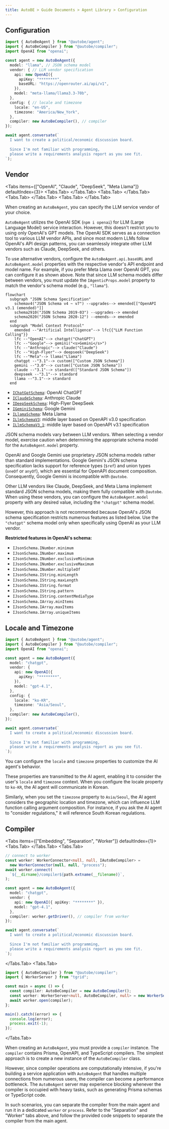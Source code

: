 ```yaml
---
title: AutoBE > Guide Documents > Agent Library > Configuration
---
```



## Configuration
```typescript filename="src/main.config.ts" showLineNumbers
import { AutoBeAgent } from "@autobe/agent";
import { AutoBeCompiler } from "@autobe/compiler";
import OpenAI from "openai";

const agent = new AutoBeAgent({
  model: "llama", // JSON schema model
  vendor: { // LLM vendor specification
    api: new OpenAI({
      apiKey: "********",
      baseURL: "https://openrouter.ai/api/v1",
    }),
    model: "meta-llama/llama3.3-70b",
  },
  config: { // locale and timezone
    locale: "en-US",
    timezone: "America/New_York",
  },
  compiler: new AutoBeCompiler(), // compiler
});

await agent.conversate(`
  I want to create a political/economic discussion board.
  
  Since I'm not familiar with programming, 
  please write a requirements analysis report as you see fit.
`);
```

## Vendor
<Tabs 
  items={["OpenAI", "Claude", "DeepSeek", "Meta Llama"]}
  defaultIndex={3}>
  <Tabs.Tab>
    <AutoBeAgentSnippet />
  </Tabs.Tab>
  <Tabs.Tab>
    <AutoBeVendorAgentSnippet 
      title="Claude" 
      schema="claude" 
      vendor="anthropic/claude-3.5-sonnet" />
  </Tabs.Tab>
  <Tabs.Tab>
    <AutoBeVendorAgentSnippet 
      title="DeepSeek" 
      schema="deepseek" 
      vendor="deepseek/deepseek-chat-v3" />
  </Tabs.Tab>
  <Tabs.Tab>
    <AutoBeVendorAgentSnippet 
      title="Meta Llama" 
      schema="llama" 
      vendor="meta-llama/llama3.3-70b" />
  </Tabs.Tab>
</Tabs>

When creating an `AutoBeAgent`, you can specify the LLM service vendor of your choice.

`AutoBeAgent` utilizes the OpenAI SDK (`npm i openai`) for LLM (Large Language Model) service interaction. However, this doesn't restrict you to using only OpenAI's GPT models. The OpenAI SDK serves as a connection tool to various LLM vendor APIs, and since most modern LLMs follow OpenAI's API design patterns, you can seamlessly integrate other LLM vendors such as Claude, DeepSeek, and others.

To use alternative vendors, configure the `AutoBeAgent.api.baseURL` and `AutoBeAgent.model` properties with the respective vendor's API endpoint and model name. For example, if you prefer Meta Llama over OpenAI GPT, you can configure it as shown above. Note that since LLM schema models differ between vendors, you must update the `IAgenticProps.model` property to match the vendor's schema model (e.g., `"llama"`).

```mermaid
flowchart
  subgraph "JSON Schema Specification"
    schemav4("JSON Schema v4 ~ v7") --upgrades--> emended[["OpenAPI v3.1 (emended)"]]
    schema2910("JSON Schema 2019-03") --upgrades--> emended
    schema2020("JSON Schema 2020-12") --emends--> emended
  end
  subgraph "Model Context Protocol"
    emended --"Artificial Intelligence"--> lfc{{"LLM Function Calling"}}
    lfc --"OpenAI"--> chatgpt("ChatGPT")
    lfc --"Google"--> gemini("<s>Gemini</s>")
    lfc --"Anthropic"--> claude("Claude")
    lfc --"High-Flyer"--> deepseek("DeepSeek")
    lfc --"Meta"--> llama("Llama")
    chatgpt --"3.1"--> custom(["Custom JSON Schema"])
    gemini --"3.0"--> custom(["Custom JSON Schema"])
    claude --"3.1"--> standard(["Standard JSON Schema"])
    deepseek --"3.1"--> standard
    llama --"3.1"--> standard
  end
```

- [`IChatGptSchema`](https://samchon.github.io/openapi/api/types/IChatGptSchema-1.html): OpenAI ChatGPT
- [`IClaudeSchema`](https://samchon.github.io/openapi/api/types/IClaudeSchema-1.html): Anthropic Claude
- [`IDeepSeekSchema`](https://samchon.github.io/openapi/api/types/IDeepSeekSchema-1.html): High-Flyer DeepSeek
- [`IGeminiSchema`](https://samchon.github.io/openapi/api/types/IGeminiSchema-1.html): Google Gemini
- [`ILlamaSchema`](https://samchon.github.io/openapi/api/types/ILlamaSchema-1.html): Meta Llama
- [`ILlmSchemaV3`](https://samchon.github.io/openapi/api/types/ILlmSchemaV3-1.html): middle layer based on OpenAPI v3.0 specification
- [`ILlmSchemaV3_1`](https://samchon.github.io/openapi/api/types/ILlmSchemaV3_1-1.html): middle layer based on OpenAPI v3.1 specification

JSON schema models vary between LLM vendors. When selecting a vendor model, exercise caution when determining the appropriate schema model for the `AutoBeAgent.model` property.

OpenAI and Google Gemini use proprietary JSON schema models rather than standard implementations. Google Gemini's JSON schema specification lacks support for reference types (`$ref`) and union types (`oneOf` or `anyOf`), which are essential for OpenAPI document composition. Consequently, Google Gemini is incompatible with `@autobe`.

Other LLM vendors like Claude, DeepSeek, and Meta Llama implement standard JSON schema models, making them fully compatible with `@autobe`. When using these vendors, you can configure the `AutoBeAgent.model` property with any desired value, including the `"chatgpt"` schema model.

However, this approach is not recommended because OpenAI's JSON schema specification restricts numerous features as listed below. Use the `"chatgpt"` schema model only when specifically using OpenAI as your LLM vendor.

**Restricted features in OpenAI's schema:**
- `IJsonSchema.INumber.minimum`
- `IJsonSchema.INumber.maximum`
- `IJsonSchema.INumber.exclusiveMinimum`
- `IJsonSchema.INumber.exclusiveMaximum`
- `IJsonSchema.INumber.multipleOf`
- `IJsonSchema.IString.minLength`
- `IJsonSchema.IString.maxLength`
- `IJsonSchema.IString.format`
- `IJsonSchema.IString.pattern`
- `IJsonSchema.IString.contentMediaType`
- `IJsonSchema.IArray.minItems`
- `IJsonSchema.IArray.maxItems`
- `IJsonSchema.IArray.uniqueItems`

## Locale and Timezone
```typescript filename="src/main.korea.ts" showLineNumbers {13-16}
import { AutoBeAgent } from "@autobe/agent";
import { AutoBeCompiler } from "@autobe/compiler";
import OpenAI from "openai";

const agent = new AutoBeAgent({
  model: "chatgpt",
  vendor: {
    api: new OpenAI({
      apiKey: "********",
    }),
    model: "gpt-4.1",
  },
  config: {
    locale: "ko-KR",
    timezone: "Asia/Seoul",
  },
  compiler: new AutoBeCompiler(),
});

await agent.conversate(`
  I want to create a political/economic discussion board.
  
  Since I'm not familiar with programming, 
  please write a requirements analysis report as you see fit.
`);
```

You can configure the `locale` and `timezone` properties to customize the AI agent's behavior.

These properties are transmitted to the AI agent, enabling it to consider the user's `locale` and `timezone` context. When you configure the locale property to `ko-KR`, the AI agent will communicate in Korean.

Similarly, when you set the `timezone` property to `Asia/Seoul`, the AI agent considers the geographic location and timezone, which can influence LLM function calling argument composition. For instance, if you ask the AI agent to "consider regulations," it will reference South Korean regulations.

## Compiler
<Tabs 
  items={["Embedding", "Separation", "Worker"]}
  defaultIndex={1}>
  <Tabs.Tab>
    <AutoBeAgentSnippet />
  </Tabs.Tab>
  <Tabs.Tab>
```typescript filename="src/main.worker.ts" showLineNumbers
// connect to worker
const worker: WorkerConnector<null, null, IAutoBeCompiler> =
  new WorkerConnector(null, null, "process");
await worker.connect(
  `${__dirname}/compiler${path.extname(__filename)}`,
);

const agent = new AutoBeAgent({
  model: "chatgpt",
  vendor: {
    api: new OpenAI({ apiKey: "********" }),
    model: "gpt-4.1",
  },
  compiler: worker.getDriver(), // compiler from worker
});

await agent.conversate(`
  I want to create a political/economic discussion board.
  
  Since I'm not familiar with programming, 
  please write a requirements analysis report as you see fit.
`);
```
  </Tabs.Tab>
  <Tabs.Tab>
```typescript filename="src/compiler.ts" showLineNumbers
import { AutoBeCompiler } from "@autobe/compiler";
import { WorkerServer } from "tgrid";

const main = async () => {
  const compiler: AutoBeCompiler = new AutoBeCompiler();
  const worker: WorkerServer<null, AutoBeCompiler, null> = new WorkerServer();
  await worker.open(compiler);
};

main().catch((error) => {
  console.log(error);
  process.exit(-1);
});
```
  </Tabs.Tab>
</Tabs>

When creating an `AutoBeAgent`, you must provide a `compiler` instance. The `compiler` contains Prisma, OpenAPI, and TypeScript compilers. The simplest approach is to create a new instance of the `AutoBeCompiler` class.

However, since compiler operations are computationally intensive, if you're building a service application with `AutoBeAgent` that handles multiple connections from numerous users, the compiler can become a performance bottleneck. The `AutoBeAgent` server may experience blocking whenever the compiler is occupied with heavy tasks, such as generating Prisma schemas or TypeScript code.

In such scenarios, you can separate the compiler from the main agent and run it in a dedicated `worker` or `process`. Refer to the "Separation" and "Worker" tabs above, and follow the provided code snippets to separate the compiler from the main agent.